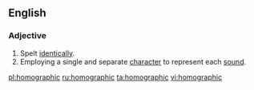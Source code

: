 ==English==

===Adjective===
{{en-adj|-}}

# Spelt [[identical]]ly.
# Employing a single and separate [[character]] to represent each [[sound]].
[[pl:homographic]]
[[ru:homographic]]
[[ta:homographic]]
[[vi:homographic]]